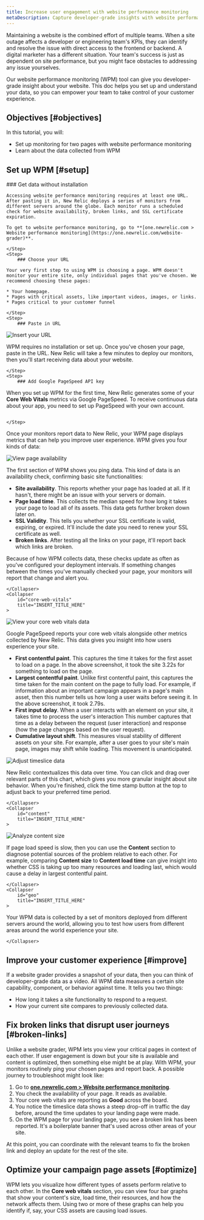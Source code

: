 ```yaml
---
title: Increase user engagement with website performance monitoring
metaDescription: Capture developer-grade insights with website performance monitoring (WPM) so you can make data-informed improvements to your site. 
---
```







Maintaining a website is the combined effort of multiple teams. When a site outage affects a developer or engineering team's KPIs, they can identify and resolve the issue with direct access to the frontend or backend. A digital marketer has a different situation. Your team's success is just as dependent on site performance, but you might face obstacles to addressing any issue yourselves.

Our website performance monitoring (WPM) tool can give you developer-grade insight about your website. This doc helps you set up and understand your data, so you can empower your team to take control of your customer experience. 

## Objectives [#objectives]

In this tutorial, you will:

* Set up monitoring for two pages with website performance monitoring 
* Learn about the data collected from WPM

## Set up WPM [#setup]
<Steps>
    <Step>
    ### Get data without installation

    Accessing website performance monitoring requires at least one URL. After pasting it in, New Relic deploys a series of monitors from different servers around the globe. Each monitor runs a scheduled check for website availability, broken links, and SSL certificate expiration. 

    To get to website performance monitoring, go to **[one.newrelic.com > Website performance monitoring](https://one.newrelic.com/website-grader)**. 

    </Step>
    <Step>
        ### Choose your URL 

    Your very first step to using WPM is choosing a page. WPM doesn't monitor your entire site, only individual pages that you've chosen. We recommend choosing these pages:

    * Your homepage.
    * Pages with critical assets, like important videos, images, or links.
    * Pages critical to your customer funnel

    </Step>
    <Step>
        ### Paste in URL

<img
    title="Insert your URL"
    src={step1WpmStep1}
/>

WPM requires no installation or set up. Once you've chosen your page, paste in the URL. New Relic will take a few minutes to deploy our monitors, then you'll start receiving data about your website. 

    </Step>
    <Step>
        ### Add Google PageSpeed API key 

When you set up WPM for the first time, New Relic generates some of your **Core Web Vitals** metrics via Google PageSpeed. To receive continuous data about your app, you need to set up PageSpeed with your own account.

<img
    title=""
    alt=""
    src={pagespeedWPMPageSpeed}
/>

    </Step>
</Steps>

Once your monitors report data to New Relic, your WPM page displays metrics that can help you improve user experience. WPM gives you four kinds of data:

<CollapserGroup>
    <Collapser
        id="ping"
        title="INSERT_TITLE_HERE"
    >
<img
    title="View your page availability"
    alt="View page availability"
    src={pingWPM}
/>

The first section of WPM shows you ping data. This kind of data is an availability check, confirming basic site functionalities:

* **Site availability**. This reports whether your page has loaded at all. If it hasn't, there might be an issue with your servers or domain.
* **Page load time**. This collects the median speed for how long it takes your page to load all of its assets. This data gets further broken down later on.
* **SSL Validity**. This tells you whether your SSL certificate is valid, expiring, or expired. It'll include the date you need to renew your SSL certificate as well.
* **Broken links**. After testing all the links on your page, it'll report back which links are broken. 

Because of how WPM collects data, these checks update as often as you've configured your deployment intervals. If something changes between the times you've manually checked your page, your monitors will report that change and alert you.

    </Collapser>
    <Collapser
        id="core-web-vitals"
        title="INSERT_TITLE_HERE"
    >
<img
    title="View your core web vitals data"
    alt="View your core web vitals data"
    src={cwvWPM}
/>

Google PageSpeed reports your core web vitals alongside other metrics collected by New Relic. This data gives you insight into how users experience your site. 

* **First contentful paint**. This captures the time it takes for the first asset to load on a page. In the above screenshot, it took the site 3.22s for something to load on the page. 
* **Largest contentful paint**. Unlike first contentful paint, this captures the time taken for the main content on the page to fully load. For example, if information about an important campaign appears in a page's main asset, then this number tells us how long a user waits before seeing it. In the above screenshot, it took 2.79s. 
* **First input delay**. When a user interacts with an element on your site, it takes time to process the user's interaction This number captures that time as a delay between the request (user interaction) and response (how the page changes based on the user request).
* **Cumulative layout shift**. This measures visual stability of different assets on your site. For example, after a user goes to your site's main page, images may shift while loading. This movement is unanticipated.

<img
    title="Adjust timeslice data"
    alt="Adjust timeslice data"
    src={timeWPM}
/>

New Relic contextualizes this data over time. You can click and drag over relevant parts of this chart, which gives you more granular insight about site behavior. When you're finished, click the time stamp button at the top to adjust back to your preferred time period. 

    </Collapser>
    <Collapser
        id="content"
        title="INSERT_TITLE_HERE"
    >
<img
    title="Analyze content size"
    alt="Analyze content size"
    src={contentWPM}
/>

If page load speed is slow, then you can use the **Content** section to diagnose potential sources of the problem relative to each other. For example, comparing **Content size** to **Content load time** can give insight into whether CSS is taking up too many resources and loading last, which would cause a delay in largest contentful paint. 

    </Collapser>
    <Collapser
        id="geo"
        title="INSERT_TITLE_HERE"
    >

Your WPM data is collected by a set of monitors deployed from different servers around the world, allowing you to test how users from different areas around the world experience your site. 

    </Collapser>
</CollapserGroup>

## Improve your customer experience [#improve]

If a website grader provides a snapshot of your data, then you can think of developer-grade data as a video. All WPM data measures a certain site capability, component, or behavior against time. It tells you two things:

* How long it takes a site functionality to respond to a request.
* How your current site compares to previously collected data.

## Fix broken links that disrupt user journeys [#broken-links]

Unlike a website grader, WPM lets you view your critical pages in context of each other. If user engagement is down but your site is available and content is optimized, then something else might be at play. With WPM, your monitors routinely ping your chosen pages and report back. A possible journey to troubleshoot might look like:

1. Go to **[one.newrelic.com > Website performance monitoring](https://one.newrelic.com/website-grader)**.
2. You check the availability of your page. It reads as available. 
3. Your core web vitals are reporting as **Good** across the board.
4. You notice the timeslice data shows a steep drop-off in traffic the day before, around the time updates to your landing page were made.
5. On the WPM page for your landing page, you see a broken link has been reported. It's a boilerplate banner that's used across other areas of your site.

At this point, you can coordinate with the relevant teams to fix the broken link and deploy an update for the rest of the site. 

## Optimize your campaign page assets [#optimize]

WPM lets you visualize how different types of assets perform relative to each other. In the **Core web vitals** section, you can view four bar graphs that show your content's size, load time, their resources, and how the network affects them. Using two or more of these graphs can help you identify if, say, your CSS assets are causing load issues. 
